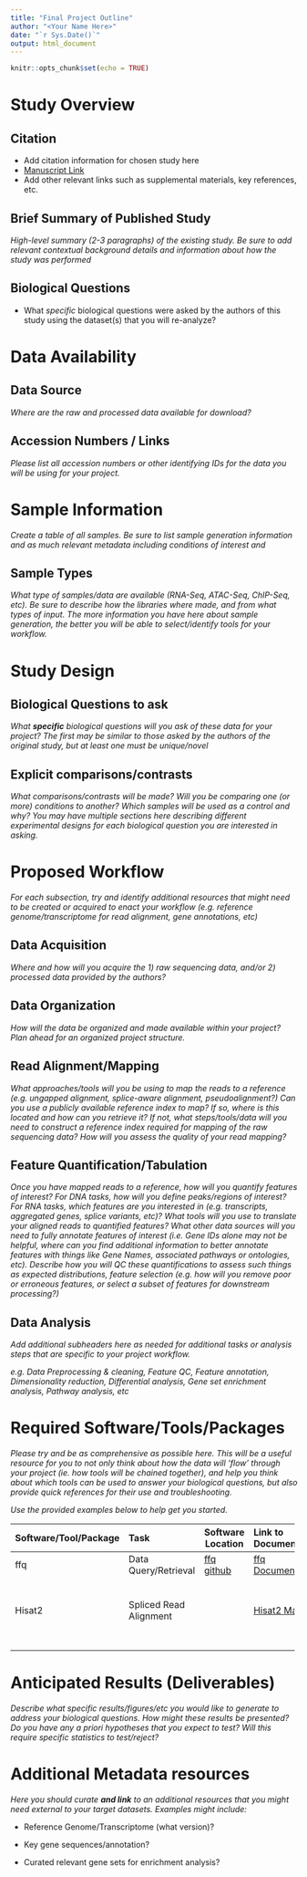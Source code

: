 ```yaml
---
title: "Final Project Outline"
author: "<Your Name Here>"
date: "`r Sys.Date()`"
output: html_document
---
```


```r
knitr::opts_chunk$set(echo = TRUE)
```

# Study Overview

## Citation

-   Add citation information for chosen study here
-   [Manuscript Link](https://%3Clink%20to%20manuscript%3E)
-   Add other relevant links such as supplemental materials, key references, etc.

## Brief Summary of Published Study

*High-level summary (2-3 paragraphs) of the existing study. Be sure to add relevant contextual background details and information about how the study was performed*

## Biological Questions

-   What *specific* biological questions were asked by the authors of this study using the dataset(s) that you will re-analyze?

# Data Availability

## Data Source

*Where are the raw and processed data available for download?*

## Accession Numbers / Links

*Please list all accession numbers or other identifying IDs for the data you will be using for your project.*

# Sample Information
*Create a table of all samples. Be sure to list sample generation information and as much relevant metadata including conditions of interest and*

## Sample Types
*What type of samples/data are available (RNA-Seq, ATAC-Seq, ChIP-Seq, etc). Be sure to describe how the libraries where made, and from what types of input. The more information you have here about sample generation, the better you will be able to select/identify tools for your workflow.*

# Study Design

## Biological Questions to ask
_What **specific** biological questions will you ask of these data for your project? The first may be similar to those asked by the authors of the original study, but at least one must be unique/novel_

## Explicit comparisons/contrasts
*What comparisons/contrasts will be made?  Will you be comparing one (or more) conditions to another? Which samples will be used as a control and why? You may have multiple sections here describing different experimental designs for each biological question you are interested in asking.*

# Proposed Workflow

_For each subsection, try and identify additional resources that might need to be created or acquired to enact your workflow (e.g. reference genome/transcriptome for read alignment, gene annotations, etc)_

## Data Acquisition
_Where and how will you acquire the 1) raw sequencing data, and/or 2) processed data provided by the authors?_

## Data Organization
_How will the data be organized and made available within your project? Plan ahead for an organized project structure._

## Read Alignment/Mapping
_What approaches/tools will you be using to map the reads to a reference (e.g. ungapped alignment, splice-aware alignment, pseudoalignment?) Can you use a publicly available reference index to map? If so, where is this located and how can you retrieve it?  If not, what steps/tools/data will you need to construct a reference index required for mapping of the raw sequencing data? How will you assess the quality of your read mapping?_

## Feature Quantification/Tabulation
_Once you have mapped reads to a reference, how will you quantify features of interest? For DNA tasks, how will you define peaks/regions of interest?  For RNA tasks, which features are you interested in (e.g. transcripts, aggregated genes, splice variants, etc)? What tools will you use to translate your aligned reads to quantified features? What other data sources will you need to fully annotate features of interest (i.e. Gene IDs alone may not be helpful, where can you find additional information to better annotate features with things like Gene Names, associated pathways or ontologies, etc). Describe how you will QC these quantifications to assess such things as expected distributions, feature selection (e.g. how will you remove poor or erroneous features, or select a subset of features for downstream processing?)_

## Data Analysis
*Add additional subheaders here as needed for additional tasks or analysis steps that are specific to your project workflow.*

_e.g. Data Preprocessing & cleaning, Feature QC, Feature annotation, Dimensionality reduction, Differential analysis, Gene set enrichment analysis, Pathway analysis, etc_

# Required Software/Tools/Packages

*Please try and be as comprehensive as possible here. This will be a useful resource for you to not only think about how the data will 'flow' through your project (ie. how tools will be chained together), and help you think about which tools can be used to answer your biological questions, but also provide quick references for their use and troubleshooting.*

*Use the provided examples below to help get you started.*

+-----------------------+------------------------+-------------------------------------------------+--------------------------------------------------------------------+-----------------------------------------------------------------------------------------+---------+
| Software/Tool/Package | Task                   | Software Location                               | Link to Documentation                                              | Link to Vignettes/Tutorials                                                             | Notes   |
+:======================+:=======================+=================================================+:===================================================================+:========================================================================================+:========+
| ffq                   | Data Query/Retrieval   | [ffq github](https://github.com/pachterlab/ffq) | [ffq Documentation](https://openbase.com/python/ffq/documentation) |                                                                                         |         |
+-----------------------+------------------------+-------------------------------------------------+--------------------------------------------------------------------+-----------------------------------------------------------------------------------------+---------+
| Hisat2                | Spliced Read Alignment |                                                 | [Hisat2 Manual](http://daehwankimlab.github.io/hisat2/)            | -   [Mapping with Hisat](https://wikis.utexas.edu/display/bioiteam/Mapping+with+HISAT2) |         |
|                       |                        |                                                 |                                                                    |                                                                                         |         |
|                       |                        |                                                 |                                                                    | -   [Hisat2 tutorial](https://rpubs.com/selveyad/hisat2_tutorial)                       |         |
+-----------------------+------------------------+-------------------------------------------------+--------------------------------------------------------------------+-----------------------------------------------------------------------------------------+---------+
|                       |                        |                                                 |                                                                    |                                                                                         |         |
+-----------------------+------------------------+-------------------------------------------------+--------------------------------------------------------------------+-----------------------------------------------------------------------------------------+---------+
|                       |                        |                                                 |                                                                    |                                                                                         |         |
+-----------------------+------------------------+-------------------------------------------------+--------------------------------------------------------------------+-----------------------------------------------------------------------------------------+---------+

# Anticipated Results (Deliverables)
_Describe what specific results/figures/etc you would like to generate to address your biological questions. How might these results be presented? Do you have any a priori hypotheses that you expect to test?  Will this require specific statistics to test/reject?_

# Additional Metadata resources

_Here you should curate **and link** to an additional resources that you might need external to your target datasets. Examples might include:_

-   Reference Genome/Transcriptome (what version)?

-   Key gene sequences/annotation?

-   Curated relevant gene sets for enrichment analysis?

